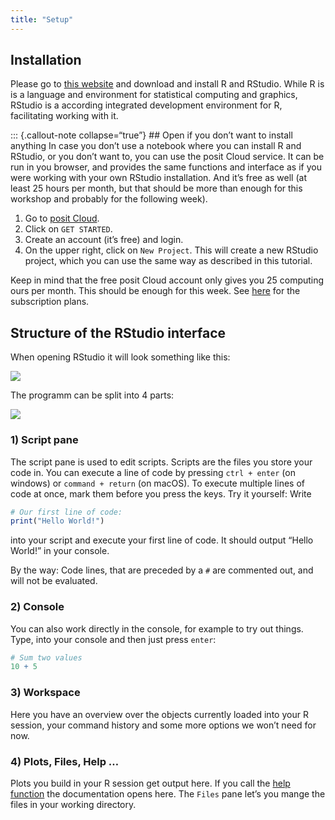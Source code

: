 ```yaml
---
title: "Setup"
---
```


## Installation

Please go to [this website](https://posit.co/download/rstudio-desktop/) and download and install R and RStudio. While R is is a language and environment for statistical computing and graphics, RStudio is a according integrated development environment for R, facilitating working with it.

::: {.callout-note collapse="true"} \## Open if you don't want to install anything In case you don't use a notebook where you can install R and RStudio, or you don't want to, you can use the posit Cloud service. It can be run in you browser, and provides the same functions and interface as if you were working with your own RStudio installation. And it's free as well (at least 25 hours per month, but that should be more than enough for this workshop and probably for the following week).

1.  Go to [posit Cloud](https://posit.cloud/).
2.  Click on `GET STARTED`.
3.  Create an account (it's free) and login.
4.  On the upper right, click on `New Project`. This will create a new RStudio project, which you can use the same way as described in this tutorial.

::: {.callout-warning collapse="true"}
Keep in mind that the free posit Cloud account only gives you 25 computing ours per month. This should be enough for this week. See [here](https://posit.cloud/plans) for the subscription plans.
:::

## Structure of the RStudio interface

When opening RStudio it will look something like this:

![](./qmd/pictures/RStudio_window.PNG)

The programm can be split into 4 parts:

![](./qmd/pictures/window_commented.PNG)

### 1) Script pane
The script pane is used to edit scripts. Scripts are the files you store your code in. You can execute a line of code by pressing `ctrl + enter` (on windows) or `command + return` (on macOS). To execute multiple lines of code at once, mark them before you press the keys.
Try it yourself: Write
```r
# Our first line of code:
print("Hello World!")
```

into your script and execute your first line of code. It should output "Hello World!" in your console.  

By the way: Code lines, that are preceded by a `#` are commented out, and will not be evaluated.

### 2) Console

You can also work directly in the console, for example to try out things. Type, into your console and then just press `enter`:

```r
# Sum two values
10 + 5
```

### 3) Workspace
Here you have an overview over the objects currently loaded into your R session, your command history and some more options we won't need for now.

### 4) Plots, Files, Help ...
Plots you build in your R session get output here. If you call the [help function](https://nickhaf.github.io/r_tutorial/qmd/basics/basics.html#help) the documentation opens here. The `Files` pane let's you mange the files in your working directory. 
